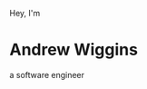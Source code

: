 Hey, I'm
# Andrew Wiggins
a software engineer

<!-- <button className='home-resume-btn'><i className='fas fa-download'></i>resume</button> -->